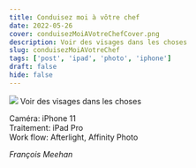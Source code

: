 ```yaml
---
title: Conduisez moi à vôtre chef
date: 2022-05-26
cover: conduisezMoiAVotreChefCover.png
description: Voir des visages dans les choses
slug: conduisezMoiAVotreChef
tags: ['post', 'ipad', 'photo', 'iphone']
draft: false
hide: false
---
```




<Flex>
  <Card width={[ 256, 320 ]} mx='auto'>
    <Image src='conduisezMoiAVotreChef.png'/>
    <Text>
      Voir des visages dans les choses
    </Text>
  </Card>
</Flex>


Caméra: iPhone 11 <br/>
Traitement: iPad Pro <br/>
Work flow: Afterlight, Affinity Photo <br/>

*François Meehan*